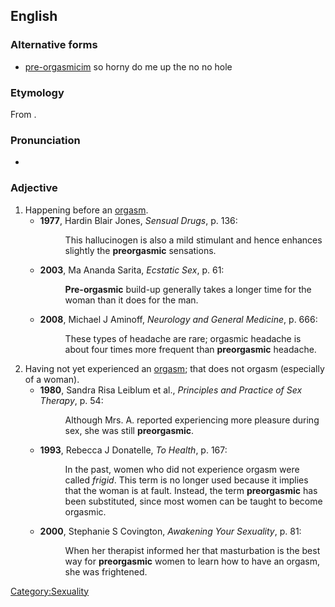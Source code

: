 ==English==
===Alternative forms===
*[[pre-orgasmic]]im so horny do me up the no no hole

===Etymology===
From {{prefix|pre|orgasmic}}.

===Pronunciation===
*{{a|UK}} {{IPA|/ˌpɹiːɔːˈɡazmɪk/}}

===Adjective===
{{en-adj|-}}

# Happening before an [[orgasm]].
#*'''1977''', Hardin Blair Jones, ''Sensual Drugs'', p. 136:
#*:This hallucinogen is also a mild stimulant and hence enhances slightly the '''preorgasmic''' sensations.
#*'''2003''', Ma Ananda Sarita, ''Ecstatic Sex'', p. 61:
#*:'''Pre-orgasmic''' build-up generally takes a longer time for the woman than it does for the man.
#*'''2008''', Michael J Aminoff, ''Neurology and General Medicine'', p. 666:
#*:These types of headache are rare; orgasmic headache is about four times more frequent than '''preorgasmic''' headache.
# Having not yet experienced an [[orgasm]]; that does not orgasm (especially of a woman).
#*'''1980''', Sandra Risa Leiblum et al., ''Principles and Practice of Sex Therapy'', p. 54:
#*:Although Mrs. A. reported experiencing more pleasure during sex, she was still '''preorgasmic'''.
#*'''1993''', Rebecca J Donatelle, ''To Health'', p. 167:
#*:In the past, women who did not experience orgasm were called ''frigid''. This term is no longer used because it implies that the woman is at fault. Instead, the term '''preorgasmic''' has been substituted, since most women can be taught to become orgasmic.
#*'''2000''', Stephanie S Covington, ''Awakening Your Sexuality'', p. 81:
#*:When her therapist informed her that masturbation is the best way for '''preorgasmic''' women to learn how to have an orgasm, she was frightened.

[[Category:Sexuality]]